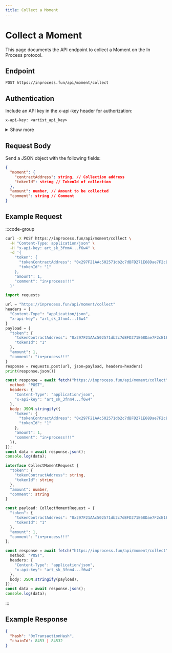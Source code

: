 ```yaml
---
title: Collect a Moment
---
```


# Collect a Moment

This page documents the API endpoint to collect a Moment on the In Process protocol.

## Endpoint

```
POST https://inprocess.fun/api/moment/collect
```

## Authentication

Include an API key in the x-api-key header for authorization:

```http
x-api-key: <artist_api_key>
```

<details>
<summary>Show more</summary>

See [Create an Artist API Key](/artists/api-keys/create) for how to create API keys.

</details>

## Request Body

Send a JSON object with the following fields:

```json
{
  "moment": {
    "contractAddress": string, // Collection address
    "tokenId": string // TokenId of collection
  },
  "amount": number, // Amount to be collected
  "comment": string // Comment
}
```

## Example Request

:::code-group

```bash [cURL]
curl -X POST https://inprocess.fun/api/moment/collect \
  -H "Content-Type: application/json" \
  -H "x-api-key: art_sk_3fnm4...f6w4" \
  -d '{
    "token": {
      "tokenContractAddress": "0x297F21AAc502571db2c7dBFD271E68Dae7F2cE1E",
      "tokenId": "1"
    },
    "amount": 1,
    "comment": "in•process!!!"
  }'
```

```python [Python]
import requests

url = "https://inprocess.fun/api/moment/collect"
headers = {
  "Content-Type": "application/json",
  "x-api-key": "art_sk_3fnm4...f6w4"
}
payload = {
  "token": {
    "tokenContractAddress": "0x297F21AAc502571db2c7dBFD271E68Dae7F2cE1E",
    "tokenId": "1"
  },
  "amount": 1,
  "comment": "in•process!!!"
}
response = requests.post(url, json=payload, headers=headers)
print(response.json())
```

```javascript [JavaScript]
const response = await fetch("https://inprocess.fun/api/moment/collect", {
  method: "POST",
  headers: { 
    "Content-Type": "application/json",
    "x-api-key": "art_sk_3fnm4...f6w4"
  },
  body: JSON.stringify({
    "token": {
      "tokenContractAddress": "0x297F21AAc502571db2c7dBFD271E68Dae7F2cE1E",
      "tokenId": "1"
    },
    "amount": 1,
    "comment": "in•process!!!"
  }),
});
const data = await response.json();
console.log(data);
```

```typescript [TypeScript]
interface CollectMomentRequest {
  "token": {
    "tokenContractAddress": string,
    "tokenId": string
  },
  "amount": number,
  "comment": string
}

const payload: CollectMomentRequest = {
  "token": {
    "tokenContractAddress": "0x297F21AAc502571db2c7dBFD271E68Dae7F2cE1E",
    "tokenId": "1"
  },
  "amount": 1,
  "comment": "in•process!!!"
};

const response = await fetch("https://inprocess.fun/api/moment/collect", {
  method: "POST",
  headers: { 
    "Content-Type": "application/json",
    "x-api-key": "art_sk_3fnm4...f6w4"
  },
  body: JSON.stringify(payload),
});
const data = await response.json();
console.log(data);
```

:::

## Example Response

```json
{
  "hash": "0xTransactionHash",
  "chainId": 8453 | 84532
}
```
